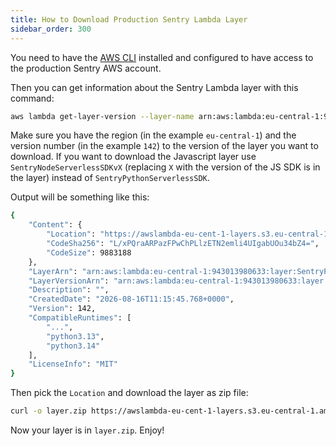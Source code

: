 ```yaml
---
title: How to Download Production Sentry Lambda Layer
sidebar_order: 300
---
```


You need to have the [AWS CLI](https://aws.amazon.com/cli/) installed and configured to have access to the production Sentry AWS account.

Then you can get information about the Sentry Lambda layer with this command:
```bash
aws lambda get-layer-version --layer-name arn:aws:lambda:eu-central-1:943013980633:layer:SentryPythonServerlessSDK --version-number 142
```
Make sure you have the region (in the example `eu-central-1`) and the version number (in the example `142`) to the version of the layer you want to download. If you want to download the Javascript layer use `SentryNodeServerlessSDKvX` (replacing `X` with the version of the JS SDK is in the layer) instead of `SentryPythonServerlessSDK`.

Output will be something like this:

```bash
{
    "Content": {
        "Location": "https://awslambda-eu-cent-1-layers.s3.eu-central-1.amazonaws.com/snapshots/943013980633/SentryPythonServerlessSDK-008d308b-4dc8-46c4-b7f2-48c31e187a85?versionId=xxx&X-Amz-Security-Token=xxx&X-Amz-Algorithm=AWS4-HMAC-SHA256&X-Amz-Date=20260825T072152Z&X-Amz-SignedHeaders=host&X-Amz-Expires=600&X-Amz-Credential=xxx&X-Amz-Signature=xxx",
        "CodeSha256": "L/xPQraARPazFPwChPLlzETN2emli4UIgabUOu34bZ4=",
        "CodeSize": 9883188
    },
    "LayerArn": "arn:aws:lambda:eu-central-1:943013980633:layer:SentryPythonServerlessSDK",
    "LayerVersionArn": "arn:aws:lambda:eu-central-1:943013980633:layer:SentryPythonServerlessSDK:35",
    "Description": "",
    "CreatedDate": "2026-08-16T11:15:45.768+0000",
    "Version": 142,
    "CompatibleRuntimes": [
        "...",
        "python3.13",
        "python3.14"
    ],
    "LicenseInfo": "MIT"
}
```

Then pick the `Location` and download the layer as zip file:

```bash
curl -o layer.zip https://awslambda-eu-cent-1-layers.s3.eu-central-1.amazonaws.com/snapshots/943013980633/SentryPythonServerlessSDK-008d308b-4dc8-46c4-b7f2-48c31e187a85?versionId=xxx&X-Amz-Security-Token=xxx&X-Amz-Algorithm=AWS4-HMAC-SHA256&X-Amz-Date=20260825T072152Z&X-Amz-SignedHeaders=host&X-Amz-Expires=600&X-Amz-Credential=xxx&X-Amz-Signature=xxx
```

Now your layer is in `layer.zip`. Enjoy!
